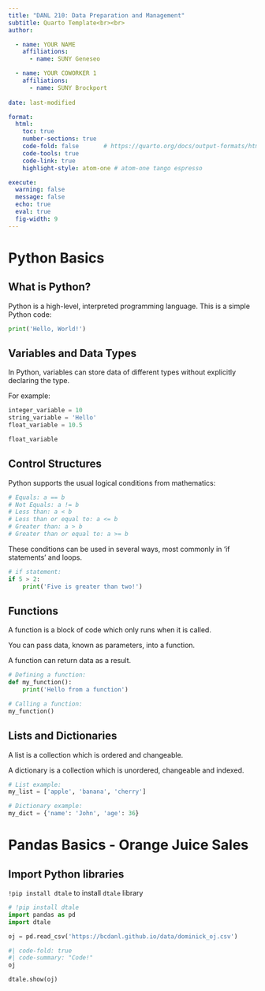 ```yaml
---
title: "DANL 210: Data Preparation and Management"
subtitle: Quarto Template<br><br> 
author: 

  - name: YOUR NAME
    affiliations: 
      - name: SUNY Geneseo

  - name: YOUR COWORKER 1
    affiliations: 
      - name: SUNY Brockport
    
date: last-modified

format: 
  html:
    toc: true
    number-sections: true
    code-fold: false       # https://quarto.org/docs/output-formats/html-code.html
    code-tools: true
    code-link: true
    highlight-style: atom-one # atom-one tango espresso

execute: 
  warning: false
  message: false
  echo: true
  eval: true
  fig-width: 9
---
```



# Python Basics

## What is Python?

Python is a high-level, interpreted programming language. This is a simple Python code:

```python
print('Hello, World!')
```

## Variables and Data Types

In Python, variables can store data of different types without explicitly declaring the type.

For example:

```python
integer_variable = 10
string_variable = 'Hello'
float_variable = 10.5

float_variable
```

## Control Structures

Python supports the usual logical conditions from mathematics:

```python
# Equals: a == b
# Not Equals: a != b
# Less than: a < b
# Less than or equal to: a <= b
# Greater than: a > b
# Greater than or equal to: a >= b
```

These conditions can be used in several ways, most commonly in 'if statements' and loops.

```python
# if statement:
if 5 > 2:
    print('Five is greater than two!')
```

## Functions

A function is a block of code which only runs when it is called.

You can pass data, known as parameters, into a function.

A function can return data as a result.


```python
# Defining a function:
def my_function():
    print('Hello from a function')

# Calling a function:
my_function()
```

## Lists and Dictionaries

A list is a collection which is ordered and changeable.

A dictionary is a collection which is unordered, changeable and indexed.

```python
# List example:
my_list = ['apple', 'banana', 'cherry']

# Dictionary example:
my_dict = {'name': 'John', 'age': 36}
```



# Pandas Basics - Orange Juice Sales

## Import Python libraries

`!pip install dtale` to install `dtale` library
```python
# !pip install dtale
import pandas as pd
import dtale
```



```python
oj = pd.read_csv('https://bcdanl.github.io/data/dominick_oj.csv')
```

```python
#| code-fold: true
#| code-summary: "Code!"
oj
```


```python
dtale.show(oj) 
```



